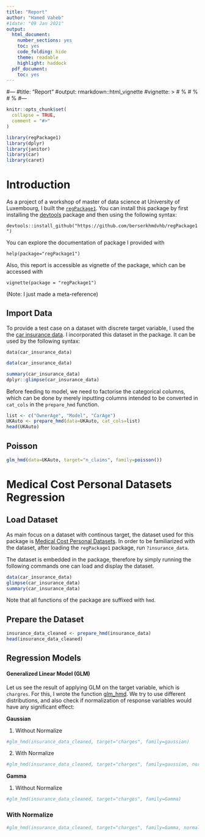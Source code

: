 ```yaml
---
title: "Report"
author: "Hamed Vaheb"
#1date: "09 Jan 2021"
output:
  html_document:
    number_sections: yes
    toc: yes
    code_folding: hide
    theme: readable
    highlight: haddock
  pdf_document:
    toc: yes
---
```



#---
#title: "Report"
#output: rmarkdown::html_vignette
#vignette: >
#  %\VignetteIndexEntry{report}
#  %\VignetteEngine{knitr::rmarkdown}
#  %\VignetteEncoding{UTF-8}
#---

```r
knitr::opts_chunk$set(
  collapse = TRUE,
  comment = "#>"
)
```

```r
library(regPackage1)
library(dplyr)
library(janitor)
library(car)
library(caret)
```
# Introduction
As a project of a workshop of master of data science at University of Luxembourg, I built the [`regPackage1`](https://github.com/berserkhmdvhb/regPackage1). 
You can install this package by first installing the [devtools](https://www.r-project.org/nosvn/pandoc/devtools.html) package and then using the following syntax:

`devtools::install_github("https://github.com/berserkhmdvhb/regPackage1")`

You can explore the documentation of package I provided with 

`help(package="regPackage1")`

Also, this report is accessible as vignette of the package, which can be accessed with

`vignette(package = "regPackage1")`

(Note: I just made a meta-reference)


## Import Data
To provide a test case on a dataset with discrete target variable, I used the the [car insurance data](https://www.kaggle.com/datasets/sagnik1511/car-insurance-data).
I incorporated this dataset in the package. It can be used by the following syntax:

`data(car_insurance_data)`




```r
data(car_insurance_data)

summary(car_insurance_data)
dplyr::glimpse(car_insurance_data)
```

Before feeding to model, we need to factorise the categorical columns, which can be done by merely inputting columns intended to be converted in `cat_cols` in the `prepare_hmd` function.

```r
list <- c("OwnerAge", "Model", "CarAge")
UKAuto <- prepare_hmd(data=UKAuto, cat_cols=list)
head(UKAuto)
```


## Poisson


```r
glm_hmd(data=UKAuto, target="n_claims", family=poisson())
```


# Medical Cost Personal Datasets Regression
## Load Dataset

As main focus on a dataset with continous target, the dataset used for this package is [Medical Cost Personal Datasets](https://www.kaggle.com/datasets/mirichoi0218/insurance).
In order to be familiarized with the dataset, after loading the `regPackage1` package, run `?insurance_data`.

The dataset is embedded in the package, therefore by simply running the following commands one can load and display the dataset.

```r
data(car_insurance_data)
glimpse(car_insurance_data)
summary(car_insurance_data)
```
Note that all functions of the package are suffixed with `hmd`.

## Prepare the Dataset
```r
insurance_data_cleaned <- prepare_hmd(insurance_data)
head(insurance_data_cleaned)
```

## Regression Models
#### Generalized Linear Model (GLM)
Let us see the result of applying GLM on the target variable, which is `chargres`. 
For this, I wrote the function [glm_hmd](https://github.com/berserkhmdvhb/regPackage1/blob/main/R/glm_hmd.R).
We try to use different distributions, and also check if normalization of response variables would have any significant effect:

**Gaussian**


1. Without Normalize

```r
#glm_hmd(insurance_data_cleaned, target="charges", family=gaussian)
```

2. With Normalize

```r
#glm_hmd(insurance_data_cleaned, target="charges", family=gaussian, normalize=TRUE)
```

**Gamma**



1. Without Normalize
```r
#glm_hmd(insurance_data_cleaned, target="charges", family=Gamma)
```

### With Normalize
```r
#glm_hmd(insurance_data_cleaned, target="charges", family=Gamma, normalize=TRUE)
```          


